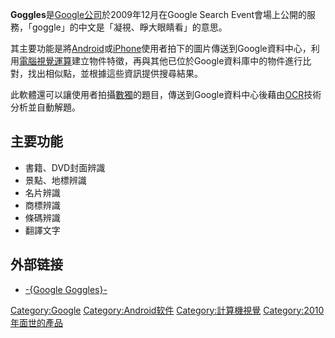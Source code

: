 {{article issues
|
{{Expand|time=2011-05-09T21:33:03+00:00}}
{{Unreferenced|time=2011-05-09T21:33:03+00:00}}
}}
'''Goggles'''是[[Google公司|Google公司]]於2009年12月在Google Search Event會場上公開的服務，「goggle」的中文是「凝視、睜大眼睛看」的意思。

其主要功能是將[[Android|Android]]或[[iPhone|iPhone]]使用者拍下的圖片傳送到Google資料中心，利用[[計算機視覺|電腦視覺運算]]建立物件特徵，再與其他已位於Google資料庫中的物件進行比對，找出相似點，並根據這些資訊提供搜尋結果。

此軟體還可以讓使用者拍攝[[數獨|數獨]]的題目，傳送到Google資料中心後藉由[[OCR|OCR]]技術分析並自動解題。

== 主要功能 ==
* 書籍、DVD封面辨識
* 景點、地標辨識
* 名片辨識
* 商標辨識
* 條碼辨識
* 翻譯文字

== 外部链接 ==
*[http://www.google.com/mobile/goggles/ -{Google Goggles}-]{{Wayback|url=http://www.google.com/mobile/goggles/ |date=20190515182634 }}{{en}}

{{Google公司}}

[[Category:Google|Category:Google]]
[[Category:Android软件|Category:Android软件]]
[[Category:計算機視覺|Category:計算機視覺]]
[[Category:2010年面世的產品|Category:2010年面世的產品]]